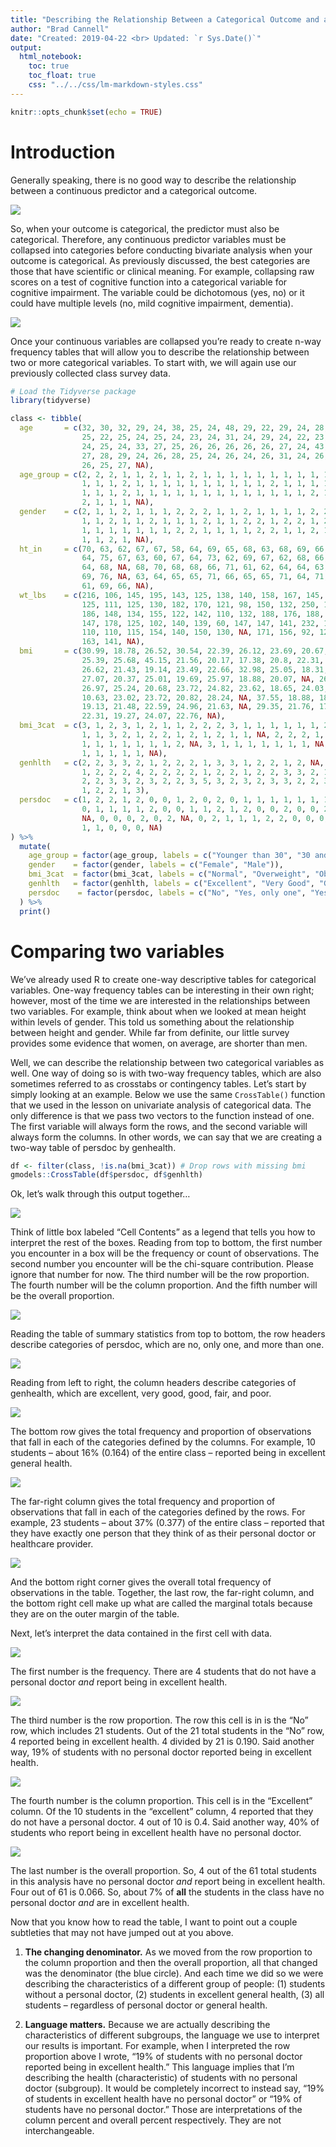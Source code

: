 ```yaml
---
title: "Describing the Relationship Between a Categorical Outcome and a Categorical Predictor"
author: "Brad Cannell"
date: "Created: 2019-04-22 <br> Updated: `r Sys.Date()`"
output: 
  html_notebook: 
    toc: true
    toc_float: true
    css: "../../css/lm-markdown-styles.css"
---
```


```r
knitr::opts_chunk$set(echo = TRUE)
```

# Introduction

Generally speaking, there is no good way to describe the relationship between a continuous predictor and a categorical outcome. 

![](img_descriptive_analysis/cat_cat_01.png)

So, when your outcome is categorical, the predictor must also be categorical. Therefore, any continuous predictor variables must be collapsed into categories before conducting bivariate analysis when your outcome is categorical. As previously discussed, the best categories are those that have scientific or clinical meaning. For example, collapsing raw scores on a test of cognitive function into a categorical variable for cognitive impairment. The variable could be dichotomous (yes, no) or it could have multiple levels (no, mild cognitive impairment, dementia).

![](img_descriptive_analysis/cat_cat_02_categorizing.png)

Once your continuous variables are collapsed you’re ready to create n-way frequency tables that will allow you to describe the relationship between two or more categorical variables. To start with, we will again use our previously collected class survey data.

```r
# Load the Tidyverse package
library(tidyverse)
```

```r
class <- tibble(
  age       = c(32, 30, 32, 29, 24, 38, 25, 24, 48, 29, 22, 29, 24, 28, 24, 25, 
                25, 22, 25, 24, 25, 24, 23, 24, 31, 24, 29, 24, 22, 23, 26, 23, 
                24, 25, 24, 33, 27, 25, 26, 26, 26, 26, 26, 27, 24, 43, 25, 24, 
                27, 28, 29, 24, 26, 28, 25, 24, 26, 24, 26, 31, 24, 26, 31, 34, 
                26, 25, 27, NA),
  age_group = c(2, 2, 2, 1, 1, 2, 1, 1, 2, 1, 1, 1, 1, 1, 1, 1, 1, 1, 1, 1, 1, 
                1, 1, 1, 2, 1, 1, 1, 1, 1, 1, 1, 1, 1, 1, 2, 1, 1, 1, 1, 1, 1, 
                1, 1, 1, 2, 1, 1, 1, 1, 1, 1, 1, 1, 1, 1, 1, 1, 1, 2, 1, 1, 2, 
                2, 1, 1, 1, NA),
  gender    = c(2, 1, 1, 2, 1, 1, 1, 2, 2, 2, 1, 1, 2, 1, 1, 1, 1, 2, 2, 1, 1, 
                1, 1, 2, 1, 1, 2, 1, 1, 1, 2, 1, 1, 2, 2, 1, 2, 2, 1, 2, 2, 1, 
                1, 1, 1, 1, 1, 1, 1, 2, 2, 1, 1, 1, 1, 2, 2, 1, 1, 2, 1, 2, 1, 
                1, 1, 2, 1, NA),
  ht_in     = c(70, 63, 62, 67, 67, 58, 64, 69, 65, 68, 63, 68, 69, 66, 67, 65, 
                64, 75, 67, 63, 60, 67, 64, 73, 62, 69, 67, 62, 68, 66, 66, 62, 
                64, 68, NA, 68, 70, 68, 68, 66, 71, 61, 62, 64, 64, 63, 67, 66, 
                69, 76, NA, 63, 64, 65, 65, 71, 66, 65, 65, 71, 64, 71, 60, 62, 
                61, 69, 66, NA),
  wt_lbs    = c(216, 106, 145, 195, 143, 125, 138, 140, 158, 167, 145, 297, 146, 
                125, 111, 125, 130, 182, 170, 121, 98, 150, 132, 250, 137, 124, 
                186, 148, 134, 155, 122, 142, 110, 132, 188, 176, 188, 166, 136, 
                147, 178, 125, 102, 140, 139, 60, 147, 147, 141, 232, 186, 212, 
                110, 110, 115, 154, 140, 150, 130, NA, 171, 156, 92, 122, 102, 
                163, 141, NA),
  bmi       = c(30.99, 18.78, 26.52, 30.54, 22.39, 26.12, 23.69, 20.67, 26.29, 
                25.39, 25.68, 45.15, 21.56, 20.17, 17.38, 20.8, 22.31, 22.75, 
                26.62, 21.43, 19.14, 23.49, 22.66, 32.98, 25.05, 18.31, 29.13, 
                27.07, 20.37, 25.01, 19.69, 25.97, 18.88, 20.07, NA, 26.76, 
                26.97, 25.24, 20.68, 23.72, 24.82, 23.62, 18.65, 24.03, 23.86, 
                10.63, 23.02, 23.72, 20.82, 28.24, NA, 37.55, 18.88, 18.3, 
                19.13, 21.48, 22.59, 24.96, 21.63, NA, 29.35, 21.76, 17.97, 
                22.31, 19.27, 24.07, 22.76, NA),
  bmi_3cat  = c(3, 1, 2, 3, 1, 2, 1, 1, 2, 2, 2, 3, 1, 1, 1, 1, 1, 1, 2, 1, 1, 
                1, 1, 3, 2, 1, 2, 2, 1, 2, 1, 2, 1, 1, NA, 2, 2, 2, 1, 1, 1, 1, 
                1, 1, 1, 1, 1, 1, 1, 2, NA, 3, 1, 1, 1, 1, 1, 1, 1, NA, 2, 1, 
                1, 1, 1, 1, 1, NA),
  genhlth   = c(2, 2, 3, 3, 2, 1, 2, 2, 2, 1, 3, 3, 1, 2, 2, 1, 2, NA, 3, 2, 3, 
                1, 2, 2, 2, 4, 2, 2, 2, 2, 1, 2, 2, 1, 2, 2, 3, 3, 2, 1, 3, 3, 
                2, 2, 3, 3, 2, 3, 2, 2, 3, 5, 3, 2, 3, 2, 3, 3, 2, 2, 3, 3, 3, 
                1, 2, 2, 1, 3),
  persdoc   = c(1, 2, 2, 1, 2, 0, 0, 1, 2, 0, 2, 0, 1, 1, 1, 1, 1, 1, 1, 1, 0, 
                0, 1, 1, 1, 1, 2, 0, 0, 1, 1, 2, 1, 2, 0, 0, 2, 0, 0, 2, 2, 0, 
                NA, 0, 0, 0, 2, 0, 2, NA, 0, 2, 1, 1, 1, 2, 2, 0, 0, 0, 1, 2, 
                1, 1, 0, 0, 0, NA)
) %>% 
  mutate(
    age_group = factor(age_group, labels = c("Younger than 30", "30 and Older")),
    gender    = factor(gender, labels = c("Female", "Male")),
    bmi_3cat  = factor(bmi_3cat, labels = c("Normal", "Overweight", "Obese")),
    genhlth   = factor(genhlth, labels = c("Excellent", "Very Good", "Good", "Fair", "Poor")),
    persdoc    = factor(persdoc, labels = c("No", "Yes, only one", "Yes, more than one"))
  ) %>% 
  print()
```


# Comparing two variables

We’ve already used R to create one-way descriptive tables for categorical variables. One-way frequency tables can be interesting in their own right; however, most of the time we are interested in the relationships between two variables. For example, think about when we looked at mean height within levels of gender. This told us something about the relationship between height and gender. While far from definite, our little survey provides some evidence that women, on average, are shorter than men. 

Well, we can describe the relationship between two categorical variables as well. One way of doing so is with two-way frequency tables, which are also sometimes referred to as crosstabs or contingency tables. Let’s start by simply looking at an example. Below we use the same `CrossTable()` function that we used in the lesson on univariate analysis of categorical data. The only difference is that we pass two vectors to the function instead of one. The first variable will always form the rows, and the second variable will always form the columns. In other words, we can say that we are creating a two-way table of persdoc by genhealth.

```r
df <- filter(class, !is.na(bmi_3cat)) # Drop rows with missing bmi
gmodels::CrossTable(df$persdoc, df$genhlth)
```

Ok, let’s walk through this output together...

![](img_descriptive_analysis/cat_cat_03_crosstable.png)

Think of little box labeled "Cell Contents" as a legend that tells you how to interpret the rest of the boxes. Reading from top to bottom, the first number you encounter in a box will be the frequency or count of observations. The second number you encounter will be the chi-square contribution. Please ignore that number for now. The third number will be the row proportion. The fourth number will be the column proportion. And the fifth number will be the overall proportion. 

![](img_descriptive_analysis/cat_cat_04_crosstable.png)

Reading the table of summary statistics from top to bottom, the row headers describe categories of persdoc, which are no, only one, and more than one. 

![](img_descriptive_analysis/cat_cat_05_crosstable.png)

Reading from left to right, the column headers describe categories of genhealth, which are excellent, very good, good, fair, and poor.

![](img_descriptive_analysis/cat_cat_06_crosstable.png)

The bottom row gives the total frequency and proportion of observations that fall in each of the categories defined by the columns. For example, 10 students -- about 16% (0.164) of the entire class -- reported being in excellent general health.

![](img_descriptive_analysis/cat_cat_07_crosstable.png)

The far-right column gives the total frequency and proportion of observations that fall in each of the categories defined by the rows. For example, 23 students -- about 37% (0.377) of the entire class -- reported that they have exactly one person that they think of as their personal doctor or healthcare provider. 

![](img_descriptive_analysis/cat_cat_08_crosstable.png)

And the bottom right corner gives the overall total frequency of observations in the table. Together, the last row, the far-right column, and the bottom right cell make up what are called the marginal totals because they are on the outer margin of the table. 

Next, let’s interpret the data contained in the first cell with data. 

![](img_descriptive_analysis/cat_cat_09_crosstable.png)

The first number is the frequency. There are 4 students that do not have a personal doctor _and_ report being in excellent health. 

![](img_descriptive_analysis/cat_cat_10_crosstable.png)

The third number is the row proportion. The row this cell is in is the “No” row, which includes 21 students. Out of the 21 total students in the “No” row, 4 reported being in excellent health. 4 divided by 21 is 0.190. Said another way, 19% of students with no personal doctor reported being in excellent health.

![](img_descriptive_analysis/cat_cat_11_crosstable.png)

The fourth number is the column proportion. This cell is in the “Excellent” column. Of the 10 students in the “excellent” column, 4 reported that they do not have a personal doctor. 4 out of 10 is 0.4. Said another way, 40% of students who report being in excellent health have no personal doctor.

![](img_descriptive_analysis/cat_cat_12_crosstable.png)

The last number is the overall proportion. So, 4 out of the 61 total students in this analysis have no personal doctor _and_ report being in excellent health. Four out of 61 is 0.066. So, about 7% of **all** the students in the class have no personal doctor _and_ are in excellent health. 

Now that you know how to read the table, I want to point out a couple subtleties that may not have jumped out at you above. 

1. **The changing denominator.** As we moved from the row proportion to the column proportion and then the overall proportion, all that changed was the denominator (the blue circle). And each time we did so we were describing the characteristics of a different group of people: (1) students without a personal doctor, (2) students in excellent general health, (3) all students -- regardless of personal doctor or general health.

2. **Language matters.** Because we are actually describing the characteristics of different subgroups, the language we use to interpret our results is important. For example, when I interpreted the row proportion above I wrote, "19% of students with no personal doctor reported being in excellent health." This language implies that I'm describing the health (characteristic) of students with no personal doctor (subgroup). It would be completely incorrect to instead say, "19% of students in excellent health have no personal doctor" or "19% of students have no personal doctor." Those are interpretations of the column percent and overall percent respectively. They are not interchangeable.


